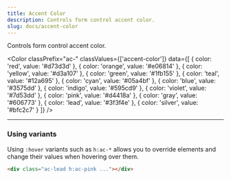 ```yaml
---
title: Accent Color
description: Controls form control accent color.
slug: docs/accent-color
---
```


Controls form control accent color.

<Color 
  classPrefix="ac-" 
  classValues={['accent-color']} 
  data={[
    { color: 'red', value: '#d73d3d' },
    { color: 'orange', value: '#e06814' },
    { color: 'yellow', value: '#d3a107' },
    { color: 'green', value: '#1fb155' },
    { color: 'teal', value: '#12a695' },
    { color: 'cyan', value: '#05a4bf' },
    { color: 'blue', value: '#3575dd' },
    { color: 'indigo', value: '#595cd9' },
    { color: 'violet', value: '#7d53dd' },
    { color: 'pink', value: '#d4418a' },
    { color: 'gray', value: '#606773' },
    { color: 'lead', value: '#3f3f4e' },
    { color: 'silver', value: '#bfc2c7' }
  ]}
/>

---

### Using variants

Using `:hover` variants such as `h:ac-*` allows you to override elements and change their values when hovering over them.

```html "h:ac-2"
<div class="ac-lead h:ac-pink ..."></div>
```
